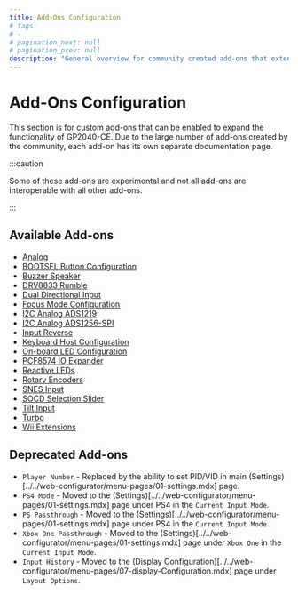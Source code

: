```yaml
---
title: Add-Ons Configuration
# tags:
# -
# pagination_next: null
# pagination_prev: null
description: "General overview for community created add-ons that extend functionality on the GP2040-CE feature set"
---
```


# Add-Ons Configuration

This section is for custom add-ons that can be enabled to expand the functionality of GP2040-CE. Due to the large number of add-ons created by the community, each add-on has its own separate documentation page.

:::caution

Some of these add-ons are experimental and not all add-ons are interoperable with all other add-ons.

:::

## Available Add-ons

- [Analog](../../add-ons/analog.mdx)
- [BOOTSEL Button Configuration](../../add-ons/bootsel-button.mdx)
- [Buzzer Speaker](../../add-ons/buzzer-speaker.mdx)
- [DRV8833 Rumble](../../add-ons/drv8833-rumble.mdx)
- [Dual Directional Input](../../add-ons/dual-direction-input.mdx)
- [Focus Mode Configuration](../../add-ons/focus-mode.mdx)
- [I2C Analog ADS1219](../../add-ons/i2c-analog-ads1219.mdx)
- [I2C Analog ADS1256-SPI](../../add-ons/i2c-analog-ads1256-spi.mdx)
- [Input Reverse](../../add-ons/input-reverse.mdx)
- [Keyboard Host Configuration](../../add-ons/keyboard-host.mdx)
- [On-board LED Configuration](../../add-ons/on-board-led.mdx)
- [PCF8574 IO Expander](../../add-ons/pcf8575-io-expander.mdx)
- [Reactive LEDs](../../add-ons/reactive-led.mdx)
- [Rotary Encoders](../../add-ons/rotary-encoders.mdx)
- [SNES Input](../../add-ons/snes-input.mdx)
- [SOCD Selection Slider](../../add-ons/socd-selection-slider.mdx)
- [Tilt Input](../../add-ons/tilt-input.mdx)
- [Turbo](../../add-ons/turbo.mdx)
- [Wii Extensions](../../add-ons/wii-extensions.mdx)

## Deprecated Add-ons

- `Player Number` - Replaced by the ability to set PID/VID in main (Settings)[../../web-configurator/menu-pages/01-settings.mdx] page.
- `PS4 Mode` - Moved to the (Settings)[../../web-configurator/menu-pages/01-settings.mdx] page under PS4 in the `Current Input Mode`.
- `PS Passthrough` - Moved to the (Settings)[../../web-configurator/menu-pages/01-settings.mdx] page under PS4 in the `Current Input Mode`.
- `Xbox One Passthrough` - Moved to the (Settings)[../../web-configurator/menu-pages/01-settings.mdx] page under `Xbox One` in the `Current Input Mode`.
- `Input History` - Moved to the (Display Configuration)[../../web-configurator/menu-pages/07-display-Configuration.mdx] page under `Layout Options`.
